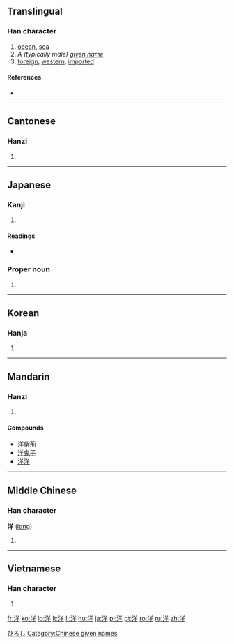 ==Translingual==

===Han character===
{{Han char|rn=85|rad=水|as=06|sn=9|four=3815<sub>1</sub>|canj=水廿手 (ETQ)|ids=⿰[[氵]][[羊]]}}

# [[ocean]], [[sea]]
# ''A (typically male) [[given name]]''
# [[foreign]], [[western]], [[imported]]

====References====
* {{Han ref|kx=0619.280|dkj=17363|dj=1014.190|hdz=31615.110|uh=6D0B|ud=27915|bh=AC76|bd=44150}}

----

==Cantonese==

===Hanzi===
{{yue-hanzi|jyut=|y=yeung4}}

# {{defn|lang=yue|sort=水06}}

----

==Japanese==

===Kanji===
{{ja-kanji|grade=3|rs=水06}}

# {{defn|lang=ja|sort=水06}}

====Readings====
* {{ja-readings|on=[[よう]] (yō), [[しょう]] (shō)|kun=[[なだ]] (nada), [[ひろし]] (hiroshi)}}

===Proper noun===
{{ja-pos|k|proper|hira=ひろし|rom=Hiroshi}}

# {{given name|male|lang=ja}}

[[Category:Japanese male given names|ひろし]]

----

==Korean==

===Hanja===
{{ko-hanja|hangeul=양|eumhun=|rv=yang|mr=yang|y=yang}}

# {{defn|lang=ko|sort=水06}}

----

==Mandarin==
{{wikipedia|lang=zh|sc=Hani}}

===Hanzi===
{{cmn-hanzi|pin=[[yáng]] ([[yang2]]), [[Yáng]] ([[Yang2]])|wg=yang<sup>2</sup>, Yang<sup>2</sup>}}

# {{defn|lang=cmn|sort=水06}}

====Compounds====
* [[洋紫荊]]
* [[洋鬼子]]
* [[洋洋]]

----

==Middle Chinese==
{{wikipedia|lang=zh-classical|sc=Hani}}

===Han character===
'''洋''' ([[iɑng]])

# {{defn|lang=zhx-mid|sort=水06}}

----

==Vietnamese==

===Han character===
{{vi-hantu|[[dương]]|rs=水06}}

# {{defn|lang=vi|sort=水06}}

[[Category:Chinese given names]]

[[fr:洋]]
[[ko:洋]]
[[lo:洋]]
[[lt:洋]]
[[li:洋]]
[[hu:洋]]
[[ja:洋]]
[[pl:洋]]
[[pt:洋]]
[[ro:洋]]
[[ru:洋]]
[[zh:洋]]
